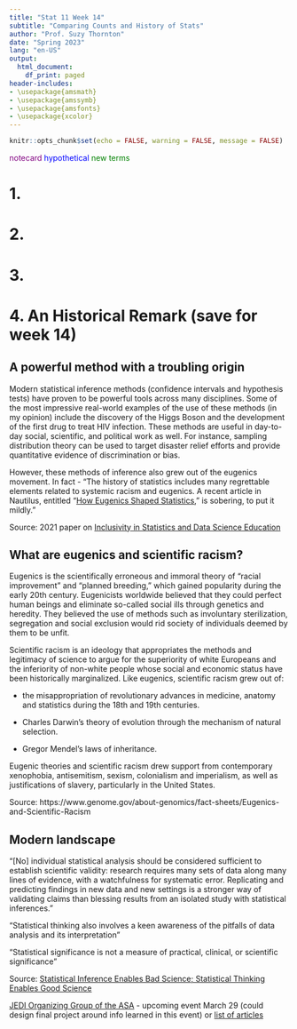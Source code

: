 ```yaml
---
title: "Stat 11 Week 14"
subtitle: "Comparing Counts and History of Stats" 
author: "Prof. Suzy Thornton"
date: "Spring 2023"
lang: "en-US"
output:
  html_document:
    df_print: paged
header-includes:
- \usepackage{amsmath}
- \usepackage{amssymb}
- \usepackage{amsfonts}
- \usepackage{xcolor}
---
```


```r
knitr::opts_chunk$set(echo = FALSE, warning = FALSE, message = FALSE)
```


<span style="color:purple">notecard</span>
<span style="color:blue">hypothetical</span>
<span style="color:green">new terms</span>


# 1.  


# 2. 





# 3.  


# 4. An Historical Remark (save for week 14)

## A powerful method with a troubling origin 

Modern statistical inference methods (confidence intervals and hypothesis tests) have proven to be powerful tools across many disciplines. Some of the most impressive real-world examples of the use of these methods (in my opinion) include the discovery of the Higgs Boson and the development of the first drug to treat HIV infection. These methods are useful in day-to-day social, scientific, and political work as well. For instance, sampling distribution theory can be used to target disaster relief efforts and provide quantitative evidence of discrimination or bias. 

However, these methods of inference also grew out of the eugenics movement. In fact - "The history of statistics includes many regrettable elements related to systemic racism and eugenics. A recent article in Nautilus, entitled “[How Eugenics Shaped Statistics](https://nautil.us/how-eugenics-shaped-statistics-238014/),” is sobering, to put it mildly." 

Source: 2021 paper on [Inclusivity in Statistics and Data Science Education](https://www.tandfonline.com/doi/full/10.1080/26939169.2021.1906555)

## What are eugenics and scientific racism?

Eugenics is the scientifically erroneous and immoral theory of “racial improvement” and “planned breeding,” which gained popularity during the early 20th century. Eugenicists worldwide believed that they could perfect human beings and eliminate so-called social ills through genetics and heredity. They believed the use of methods such as involuntary sterilization, segregation and social exclusion would rid society of individuals deemed by them to be unfit.

Scientific racism is an ideology that appropriates the methods and legitimacy of science to argue for the superiority of white Europeans and the inferiority of non-white people whose social and economic status have been historically marginalized. Like eugenics, scientific racism grew out of:

* the misappropriation of revolutionary advances in medicine, anatomy and statistics during the 18th and 19th centuries.

* Charles Darwin’s theory of evolution through the mechanism of natural selection.

* Gregor Mendel’s laws of inheritance.

Eugenic theories and scientific racism drew support from contemporary xenophobia, antisemitism, sexism, colonialism and imperialism, as well as justifications of slavery, particularly in the United States.

Source: https://www.genome.gov/about-genomics/fact-sheets/Eugenics-and-Scientific-Racism 

## Modern landscape 

"[No] individual statistical analysis should be considered sufficient to establish scientific validity: research requires many sets of data along many lines of evidence, with a watchfulness for systematic error. Replicating and predicting findings in new data and new settings is a stronger way of validating claims than blessing results from an isolated study with statistical inferences." 
  
"Statistical thinking also involves a keen awareness of the pitfalls of data analysis and its interpretation"
  
"Statistical significance is not a measure of practical, clinical, or scientific significance"

Source: [Statistical Inference Enables Bad Science; Statistical Thinking Enables Good Science](https://www.tandfonline.com/doi/full/10.1080/00031305.2018.1518264)  
  
  
[JEDI Organizing Group of the ASA](https://sites.google.com/nonlinearlearning.org/jedi-og/home) - upcoming event March 29 (could design final project around info learned in this event) or [list of articles](https://magazine.amstat.org/blog/category/jedi-corner/) 
  
  
